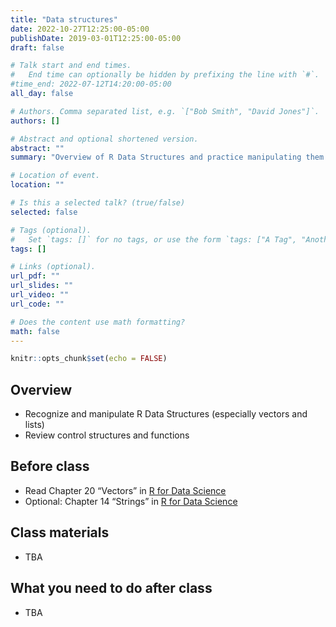 ```yaml
---
title: "Data structures"
date: 2022-10-27T12:25:00-05:00
publishDate: 2019-03-01T12:25:00-05:00
draft: false

# Talk start and end times.
#   End time can optionally be hidden by prefixing the line with `#`.
#time_end: 2022-07-12T14:20:00-05:00
all_day: false

# Authors. Comma separated list, e.g. `["Bob Smith", "David Jones"]`.
authors: []

# Abstract and optional shortened version.
abstract: ""
summary: "Overview of R Data Structures and practice manipulating them."

# Location of event.
location: ""

# Is this a selected talk? (true/false)
selected: false

# Tags (optional).
#   Set `tags: []` for no tags, or use the form `tags: ["A Tag", "Another Tag"]` for one or more tags.
tags: []

# Links (optional).
url_pdf: ""
url_slides: ""
url_video: ""
url_code: ""

# Does the content use math formatting?
math: false
---
```


```r
knitr::opts_chunk$set(echo = FALSE)
```

## Overview

* Recognize and manipulate R Data Structures (especially vectors and lists)
* Review control structures and functions

## Before class

* Read Chapter 20 “Vectors” in [R for Data Science](https://r4ds.had.co.nz/strings.html)
* Optional: Chapter 14 "Strings" in [R for Data Science](https://r4ds.had.co.nz/strings.html)


## Class materials

* TBA

## What you need to do after class

* TBA